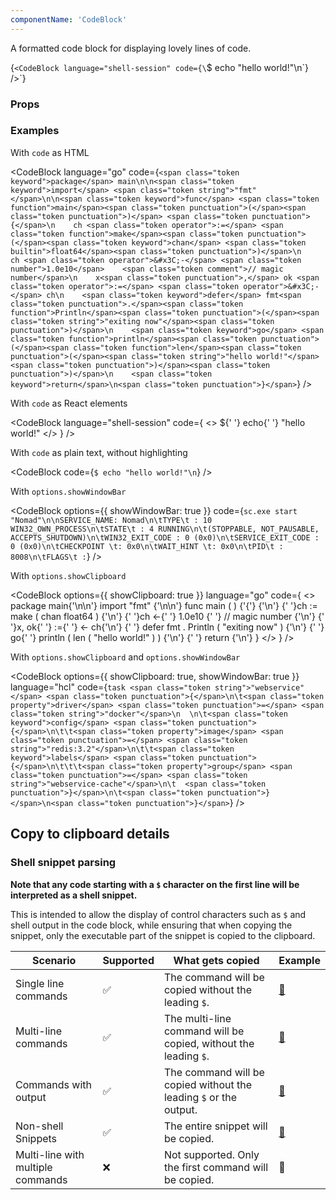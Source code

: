 ```yaml
---
componentName: 'CodeBlock'
---
```


A formatted code block for displaying lovely lines of code.

<LiveComponent>{`<CodeBlock language="shell-session" code={\`<span class="token command"><span class="token shell-symbol important">$</span> <span class="token bash language-bash"><span class="token builtin class-name">echo</span> <span class="token string">"hello world!"</span></span></span>\n\`} />`}</LiveComponent>

### Props

<PropsTable props={componentProps} />

### Examples

With `code` as HTML

<CodeBlock
  language="go"
  code={`<span class="token keyword">package</span> main\n\n<span class="token keyword">import</span> <span class="token string">"fmt"</span>\n\n<span class="token keyword">func</span> <span class="token function">main</span><span class="token punctuation">(</span><span class="token punctuation">)</span> <span class="token punctuation">{</span>\n    ch <span class="token operator">:=</span> <span class="token function">make</span><span class="token punctuation">(</span><span class="token keyword">chan</span> <span class="token builtin">float64</span><span class="token punctuation">)</span>\n    ch <span class="token operator">&#x3C;-</span> <span class="token number">1.0e10</span>    <span class="token comment">// magic number</span>\n    x<span class="token punctuation">,</span> ok <span class="token operator">:=</span> <span class="token operator">&#x3C;-</span> ch\n    <span class="token keyword">defer</span> fmt<span class="token punctuation">.</span><span class="token function">Println</span><span class="token punctuation">(</span><span class="token string">"exiting now"</span><span class="token punctuation">)</span>\n    <span class="token keyword">go</span> <span class="token function">println</span><span class="token punctuation">(</span><span class="token function">len</span><span class="token punctuation">(</span><span class="token string">"hello world!"</span><span class="token punctuation">)</span><span class="token punctuation">)</span>\n    <span class="token keyword">return</span>\n<span class="token punctuation">}</span>`}
/>

With `code` as React elements

<CodeBlock
  language="shell-session"
  code={
    <>
      <span className="token command">
        <span className="token shell-symbol important">$</span>{' '}
        <span className="token bash language-bash">
          <span className="token builtin class-name">echo</span>{' '}
          <span className="token string">"hello world!"</span>
        </span>
      </span>
    </>
  }
/>

With `code` as plain text, without highlighting

<CodeBlock code={`$ echo "hello world!"\n`} />

With `options.showWindowBar`

<CodeBlock
  options={{ showWindowBar: true }}
  code={`sc.exe start "Nomad"\n\nSERVICE_NAME: Nomad\n\tTYPE\t : 10 WIN32_OWN_PROCESS\n\tSTATE\t : 4 RUNNING\n\t(STOPPABLE, NOT_PAUSABLE, ACCEPTS_SHUTDOWN)\n\tWIN32_EXIT_CODE : 0 (0x0)\n\tSERVICE_EXIT_CODE : 0 (0x0)\n\tCHECKPOINT \t: 0x0\n\tWAIT_HINT \t: 0x0\n\tPID\t : 8008\n\tFLAGS\t :`}
/>

With `options.showClipboard`

<CodeBlock
  options={{ showClipboard: true }}
  language="go"
  code={
    <>
      <span className="token keyword">package</span> main{'\n\n'}
      <span className="token keyword">import</span> <span className="token string">
        "fmt"
      </span>
      {'\n\n'}
      <span className="token keyword">func</span> <span className="token function">
        main
      </span>
      <span className="token punctuation">(</span>
      <span className="token punctuation">)</span> <span className="token punctuation">
        {'{'}
      </span>
      {'\n'}
      {'    '}ch <span className="token operator">:=</span> <span className="token function">
        make
      </span>
      <span className="token punctuation">(</span>
      <span className="token keyword">chan</span> <span className="token builtin">
        float64
      </span>
      <span className="token punctuation">)</span>
      {'\n'}
      {'    '}ch <span className="token operator">&lt;-</span>{' '}
      <span className="token number">1.0e10</span>
      {'    '}
      <span className="token comment">// magic number</span>
      {'\n'}
      {'    '}x<span className="token punctuation">,</span> ok{' '}
      <span className="token operator">:=</span>{' '}
      <span className="token operator">&lt;-</span> ch{'\n'}
      {'    '}
      <span className="token keyword">defer</span> fmt
      <span className="token punctuation">.</span>
      <span className="token function">Println</span>
      <span className="token punctuation">(</span>
      <span className="token string">"exiting now"</span>
      <span className="token punctuation">)</span>
      {'\n'}
      {'    '}
      <span className="token keyword">go</span>{' '}
      <span className="token function">println</span>
      <span className="token punctuation">(</span>
      <span className="token function">len</span>
      <span className="token punctuation">(</span>
      <span className="token string">"hello world!"</span>
      <span className="token punctuation">)</span>
      <span className="token punctuation">)</span>
      {'\n'}
      {'    '}
      <span className="token keyword">return</span>
      {'\n'}
      <span className="token punctuation">}</span>
    </>
  }
/>

With `options.showClipboard` and `options.showWindowBar`

<CodeBlock
  options={{ showClipboard: true, showWindowBar: true }}
  language="hcl"
  code={`task <span class="token string">"webservice"</span> <span class="token punctuation">{</span>\n\t<span class="token property">driver</span> <span class="token punctuation">=</span> <span class="token string">"docker"</span>\n  \n\t<span class="token keyword">config</span> <span class="token punctuation">{</span>\n\t\t<span class="token property">image</span> <span class="token punctuation">=</span> <span class="token string">"redis:3.2"</span>\n\t\t<span class="token keyword">labels</span> <span class="token punctuation">{</span>\n\t\t\t<span class="token property">group</span> <span class="token punctuation">=</span> <span class="token string">"webservice-cache"</span>\n\t  <span class="token punctuation">}</span>\n\t<span class="token punctuation">}</span>\n<span class="token punctuation">}</span>`}
/>

## Copy to clipboard details

### Shell snippet parsing

**Note that any code starting with a `$` character on the first line will be interpreted as a shell snippet.**

This is intended to allow the display of control characters such as `$` and shell output in the code block, while ensuring that when copying the snippet, only the executable part of the snippet is copied to the clipboard.

| Scenario                          | Supported | What gets copied                                                  | Example                                                                                                              |
| --------------------------------- | --------- | ----------------------------------------------------------------- | -------------------------------------------------------------------------------------------------------------------- |
| Single line commands              | ✅        | The command will be copied without the leading `$`.               | [🔗](https://learn.hashicorp.com/vault/secrets-management/sm-static-secrets#step-5-retrieve-the-secrets)             |
| Multi-line commands               | ✅        | The multi-line command will be copied, without the leading `$`.   | [🔗](https://learn.hashicorp.com/vault/secrets-management/sm-static-secrets#q-how-do-i-save-multiple-values-at-once) |
| Commands with output              | ✅        | The command will be copied without the leading `$` or the output. | [🔗](https://learn.hashicorp.com/vault/secrets-management/sm-static-secrets#additional-discussion)                   |
| Non-shell Snippets                | ✅        | The entire snippet will be copied.                                | [🔗](https://learn.hashicorp.com/nomad/getting-started/jobs#modifying-a-job)                                         |
| Multi-line with multiple commands | ❌        | Not supported. Only the first command will be copied.             | 🛑                                                                                                                   |
